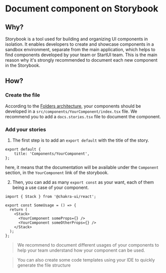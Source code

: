 # Document component on Storybook

## Why?

Storybook is a tool used for building and organizing UI components in isolation.
It enables developers to create and showcase components in a sandbox environment, separate from the main application,
which helps to find components developed by your team or StartUI team.
This is the main reason why it's strongly recommended to document each new component in the Storybook.

## How?

### Create the file

According to the [Folders architecture](/folders-architecture), your components should be developed in a
`src/components/YourComponent/index.tsx` file.
We recommend you to add a `docs.stories.tsx` file to document the component.

### Add your stories

1. The first step is to add an `export default` with the title of the story.
```
export default {
    title: 'Components/YourComponent',
};
```
here, it means that the documentation will be available under the `Component` section, in the `YourComponent` link
of the storybook.

2. Then, you can add as many `export const` as your want, each of them being a use case of your component.
```
import { Stack } from '@chakra-ui/react';

export const SomeUsage = () => {
  return (
    <Stack>
      <YourComponent someProps={} />
      <YourComponent someOtherProps={} />
    </Stack>
  );
};
```

> We recommend to document different usages of your components to help your team understand how your component can be used.

> You can also create some code templates using your IDE to quickly generate the file structure

